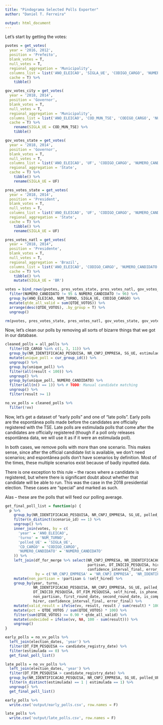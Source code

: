 ```yaml
---
title: "Pindograma Selected Polls Exporter"
author: "Daniel T. Ferreira"

output: html_document
---
```


<!--
This file is (c) 2020 CincoNoveSeis Jornalismo Ltda.
It is licensed under the GNU General Public License, version 3.
-->

Let's start by getting the votes:

```r
pvotes = get_votes(
  year = '2016, 2012',
  position = 'Prefeito',
  blank_votes = T,
  null_votes = T,
  regional_aggregation = 'Municipality',
  columns_list = list('ANO_ELEICAO', 'SIGLA_UE', 'CODIGO_CARGO', 'NUMERO_CANDIDATO', 'QTDE_VOTOS', 'NUM_TURNO'),
  cache = T) %>%
    tibble()

gov_votes_city = get_votes(
  year = '2018, 2014',
  position = 'Governor',
  blank_votes = T,
  null_votes = T,
  regional_aggregation = 'Municipality',
  columns_list = list('ANO_ELEICAO', 'COD_MUN_TSE', 'CODIGO_CARGO', 'NUMERO_CANDIDATO', 'QTDE_VOTOS', 'NUM_TURNO'),
  cache = T) %>%
    rename(SIGLA_UE = COD_MUN_TSE) %>%
    tibble()

gov_votes_state = get_votes(
  year = '2018, 2014',
  position = 'Governor',
  blank_votes = T,
  null_votes = T,
  columns_list = list('ANO_ELEICAO', 'UF', 'CODIGO_CARGO', 'NUMERO_CANDIDATO', 'QTDE_VOTOS', 'NUM_TURNO'),
  regional_aggregation = 'State',
  cache = T) %>%
    tibble() %>%
    rename(SIGLA_UE = UF)

pres_votes_state = get_votes(
  year = '2018, 2014',
  position = 'President',
  blank_votes = T,
  null_votes = T,
  columns_list = list('ANO_ELEICAO', 'UF', 'CODIGO_CARGO', 'NUMERO_CANDIDATO', 'QTDE_VOTOS', 'NUM_TURNO'),
  regional_aggregation = 'State',
  cache = T) %>%
    tibble() %>%
    rename(SIGLA_UE = UF)

pres_votes_natl = get_votes(
  year = "2018, 2014",
  position = 'Presidente',
  blank_votes = T,
  null_votes = T,
  regional_aggregation = 'Brazil',
  columns_list = list('ANO_ELEICAO', 'CODIGO_CARGO', 'NUMERO_CANDIDATO', 'QTDE_VOTOS', 'NUM_TURNO'),
  cache = T) %>%
    tibble() %>%
    mutate(SIGLA_UE = 'BR')

votes = bind_rows(pvotes, pres_votes_state, pres_votes_natl, gov_votes_state, gov_votes_city) %>%
  filter(NUMERO_CANDIDATO != 95 & NUMERO_CANDIDATO != 96) %>%
  group_by(ANO_ELEICAO, NUM_TURNO, SIGLA_UE, CODIGO_CARGO) %>%
  mutate(qtde_all_valid = sum(QTDE_VOTOS)) %>%
  arrange(desc(QTDE_VOTOS), .by_group = T) %>%
  ungroup()

rm(pvotes, pres_votes_state, pres_votes_natl, gov_votes_state, gov_votes_city)
```

Now, let's clean our polls by removing all sorts of bizarre things that we got
in our database.

```r
cleaned_polls = all_polls %>%
  filter(CD_CARGO %in% c(1, 3, 11)) %>%
  group_by(NR_IDENTIFICACAO_PESQUISA, NR_CNPJ_EMPRESA, SG_UE, estimulada, CD_CARGO, vv, scenario_id) %>%
  mutate(unique_poll = cur_group_id()) %>%
  ungroup() %>%
  group_by(unique_poll) %>%
  filter(all(result < 100)) %>%
  ungroup() %>%
  group_by(unique_poll, NUMERO_CANDIDATO) %>%
  filter(all(n() == 1)) %>% # TODO: Manual candidate matching
  ungroup() %>%
  filter(result >= 1)

no_vv_polls = cleaned_polls %>%
  filter(!vv)
```

Now, let's get a dataset of "early polls" and one of "late polls". Early polls
are the espontânea polls made before the candidates are officially registered
with the TSE. Late polls are estimulada polls that come after the candidates
are officially registered (though if a poll only releases espontânea data,
we will use it as if it were an estimulada poll).

In both cases, we remove polls with more than one scenario. This makes sense,
since after the official candidate list is available, we don't need scenarios;
and espontânea polls don't have scenarios by definition. Most of the times, these
multiple scenarios exist because of badly inputted data.

There is one exception to this rule -- the races where a candidate is
registered, but where there is significant doubt about whether that candidate
will be able to run. This was the case in the 2018 presidential election.
These cases are "special" and marked as such.

Alas -- these are the polls that will feed our polling average.

```r
get_final_poll_list = function(p) {
  p %>%
    group_by(NR_IDENTIFICACAO_PESQUISA, NR_CNPJ_EMPRESA, SG_UE, polled_UE, estimulada, CD_CARGO, vv) %>%
    filter(n_distinct(scenario_id) == 1) %>%
    ungroup() %>%
    inner_join(votes, by = c(
      'year' = 'ANO_ELEICAO',
      'turno' = 'NUM_TURNO',
      'polled_UE' = 'SIGLA_UE',
      'CD_CARGO' = 'CODIGO_CARGO',
      'NUMERO_CANDIDATO' = 'NUMERO_CANDIDATO'
    )) %>%
    left_join(df_for_merge %>% select(NR_CNPJ_EMPRESA, NR_IDENTIFICACAO_PESQUISA,
                                      partisan, DT_INICIO_PESQUISA, hirer,
                                      confidence_interval_final, error_final),
              by = c('NR_CNPJ_EMPRESA' = 'NR_CNPJ_EMPRESA', 'NR_IDENTIFICACAO_PESQUISA' = 'NR_IDENTIFICACAO_PESQUISA')) %>%
    mutate(non_partisan = !partisan & !self_hired) %>%
    group_by(year, turno,
             NR_IDENTIFICACAO_PESQUISA, NR_CNPJ_EMPRESA, SG_UE, polled_UE, CD_CARGO, estimulada, vv, scenario_id, source,
             DT_INICIO_PESQUISA, DT_FIM_PESQUISA, self_hired, is_phone, is_fluxo, QT_ENTREVISTADOS,
             non_partisan, first_round_date, second_round_date, is_complete, state,
             hirer, confidence_interval_final, error_final) %>%
    mutate(valid_result = ifelse(vv, result, result / sum(result) * 100)) %>%
    mutate(pct = QTDE_VOTOS / sum(QTDE_VOTOS) * 100) %>%
    filter(sum(QTDE_VOTOS) >= 0.90 * qtde_all_valid) %>%
    mutate(undecided = ifelse(vv, NA, 100 - sum(result))) %>%
    ungroup()
}

early_polls = no_vv_polls %>%
  left_join(election_dates, 'year') %>%
  filter(DT_FIM_PESQUISA <= candidate_registry_date) %>%
  filter(estimulada == 0) %>%
  get_final_poll_list()

late_polls = no_vv_polls %>%
  left_join(election_dates, 'year') %>%
  filter(DT_FIM_PESQUISA > candidate_registry_date) %>%
  group_by(NR_IDENTIFICACAO_PESQUISA, NR_CNPJ_EMPRESA, SG_UE, polled_UE, CD_CARGO, vv) %>%
  filter(n_distinct(estimulada) == 1 | estimulada == 1) %>%
  ungroup() %>%
  get_final_poll_list()

early_polls %>%
  write.csv('output/early_polls.csv', row.names = F)

late_polls %>%
  write.csv('output/late_polls.csv', row.names = F)
```